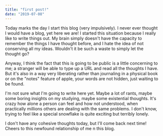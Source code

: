 ```yaml
---
title: "first post!"
date: "2019-07-08"
---
```


Today marks the day I start this blog (very impulsively). I never ever thought I would have a blog, yet here we are! I started this situation because I really like to write things out. My brain simply doesn't have the capacity to remember the things I have thought before, and I hate the idea of not conserving all my ideas. Wouldn't it be such a waste to simply let the thought go?

Anyway, I think the fact that this is going to be public is a little concerning to me; a stranger will be able to type up a URL and read all the thoughts I have. But it's also in a way very liberating rather than journaling in a physical book or on the "notes" feature of apple, your words are not hidden, just waiting to be found.

I'm not sure what I'm going to write here yet. Maybe a lot of rants, maybe some boring insights on my studying, maybe some existential thoughts. It's crazy how alone a person can feel and how not understood, when practically millions others are dealing with the same problems. I don't know, trying to feel like a special snowflake is quite exciting but terribly lonely.

I don't have any cohesive thoughts today, but I'll come back next time! Cheers to this newfound relationship of me n this blog.
